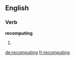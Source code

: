 ==English==

===Verb===
'''recomputing'''

# {{present participle of|recompute}}

[[de:recomputing]]
[[fr:recomputing]]